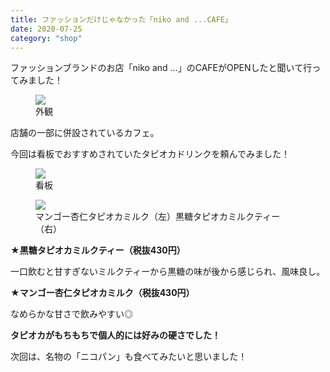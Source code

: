 ```yaml
---
title: ファッションだけじゃなかった「niko and ...CAFE」
date: 2020-07-25
category: "shop"
---
```


ファッションブランドのお店「niko and …」のCAFEがOPENしたと聞いて行ってみました！

<figure><img src={require("./IMG_1984.jpg")} /><figcaption>外観</figcaption></figure>

店舗の一部に併設されているカフェ。<br/>

今回は看板でおすすめされていたタピオカドリンクを頼んでみました！

<figure><img src={require("./IMG_1985.jpg")} /><figcaption>看板</figcaption></figure>

<figure><img src={require("./IMG_1983.jpg")} /><figcaption>マンゴー杏仁タピオカミルク（左）黒糖タピオカミルクティー（右）</figcaption></figure>

<strong>★黒糖タピオカミルクティー（税抜430円）<br/></strong>

一口飲むと甘すぎないミルクティーから黒糖の味が後から感じられ、風味良し。

<strong>★マンゴー杏仁タピオカミルク（税抜430円）<br/></strong>

なめらかな甘さで飲みやすい◎

<strong>タピオカがもちもちで個人的には好みの硬さでした！</strong>

次回は、名物の「ニコパン」も食べてみたいと思いました！




